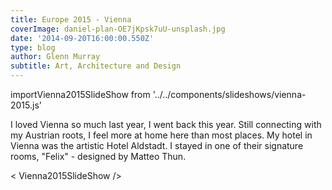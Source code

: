 ---
title: Europe 2015 - Vienna
coverImage: daniel-plan-OE7jKpsk7uU-unsplash.jpg
date: '2014-09-20T16:00:00.550Z'
type: blog
author: Glenn Murray
subtitle: Art, Architecture and Design
---
importVienna2015SlideShow from '../../components/slideshows/vienna-2015.js'

I loved Vienna so much last year, I went back this year. Still connecting with my Austrian roots, I feel more at home here than most places. 
My hotel in Vienna was the artistic Hotel Aldstadt. I stayed in one of their signature rooms, "Felix" - designed by Matteo Thun.

< Vienna2015SlideShow />
